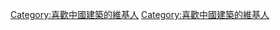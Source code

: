 {{Userbox
  |border-c = #E19E00
  |border-s = 1
  |id-c     = #87CEFA
  |id-s     = 12
  |id-fc    = #000000
  |info-c   = #66ff66
  |info-s   = 10
  |info-fc  = #000000
  |id       = [[File:Forbidden city 07.jpg|60px|center]]
  |info     = 這個用戶對'''[[中國建築]]'''有濃厚興趣。
}}
<includeonly>[[Category:喜歡中國建築的維基人]]</includeonly><noinclude>
[[Category:喜歡中國建築的維基人]]
</noinclude>